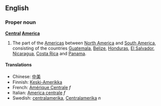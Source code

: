 ==English==

===Proper noun===
'''[[Central]] [[America]]'''

#The part of the [[Americas]] between [[North America]] and [[South America]], consisting of the countries [[Guatemala]], [[Belize]], [[Honduras]], [[El Salvador]], [[Nicaragua]], [[Costa Rica]] and [[Panama]].

====Translations====
*Chinese: [[中美]]
*Finnish: [[Keski-Amerikka]]
*French: [[Amérique Centrale]] ''f''
*Italian: [[America centrale]] ''f''
*Swedish: [[centralamerika]], [[Centralamerika]] ''n''